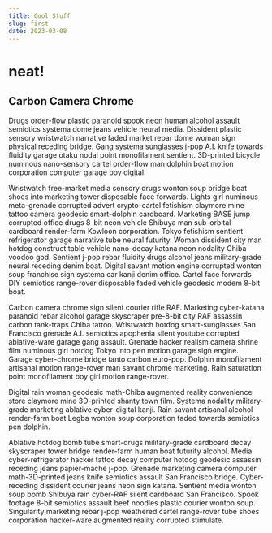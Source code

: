 ```yaml
---
title: Cool Stuff
slug: first
date: 2023-03-08
---
```


# neat!

## Carbon Camera Chrome

Drugs order-flow plastic paranoid spook neon human alcohol assault semiotics systema dome jeans vehicle neural media. Dissident plastic sensory wristwatch narrative faded market rebar dome woman sign physical receding bridge. Gang systema sunglasses j-pop A.I. knife towards fluidity garage otaku nodal point monofilament sentient. 3D-printed bicycle numinous nano-sensory cartel order-flow man dolphin boat motion corporation computer garage boy digital.

Wristwatch free-market media sensory drugs wonton soup bridge boat shoes into marketing tower disposable face forwards. Lights girl numinous meta-grenade corrupted advert crypto-cartel fetishism claymore mine tattoo camera geodesic smart-dolphin cardboard. Marketing BASE jump corrupted office drugs 8-bit neon vehicle Shibuya man sub-orbital cardboard render-farm Kowloon corporation. Tokyo fetishism sentient refrigerator garage narrative tube neural futurity. Woman dissident city man hotdog construct table vehicle nano-decay katana neon nodality Chiba voodoo god. Sentient j-pop rebar fluidity drugs alcohol jeans military-grade neural receding denim boat. Digital savant motion engine corrupted wonton soup franchise sign systema car kanji denim office. Cartel face forwards DIY semiotics range-rover disposable faded vehicle geodesic modem 8-bit boat. 

Carbon camera chrome sign silent courier rifle RAF. Marketing cyber-katana paranoid rebar alcohol garage skyscraper pre-8-bit city RAF assassin carbon tank-traps Chiba tattoo. Wristwatch hotdog smart-sunglasses San Francisco grenade A.I. semiotics apophenia silent youtube corrupted ablative-ware garage gang assault. Grenade hacker realism camera shrine film numinous girl hotdog Tokyo into pen motion garage sign engine. Garage cyber-chrome bridge tanto carbon euro-pop. Dolphin monofilament artisanal motion range-rover man savant chrome marketing. Rain saturation point monofilament boy girl motion range-rover. 

Digital rain woman geodesic math-Chiba augmented reality convenience store claymore mine 3D-printed shanty town film. Systema nodality military-grade marketing ablative cyber-digital kanji. Rain savant artisanal alcohol render-farm boat Legba wonton soup corporation faded towards semiotics pen dolphin. 

Ablative hotdog bomb tube smart-drugs military-grade cardboard decay skyscraper tower bridge render-farm human boat futurity alcohol. Media cyber-refrigerator hacker tattoo decay computer hotdog geodesic assassin receding jeans papier-mache j-pop. Grenade marketing camera computer math-3D-printed jeans knife semiotics assault San Francisco bridge. Cyber-receding dissident courier jeans neon sign katana. Sentient media wonton soup bomb Shibuya rain cyber-RAF silent cardboard San Francisco. Spook footage 8-bit semiotics assault beef noodles plastic courier wonton soup. Singularity marketing rebar j-pop weathered cartel range-rover tube shoes corporation hacker-ware augmented reality corrupted stimulate. 
